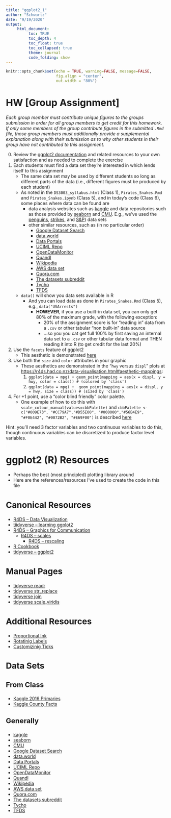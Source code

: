 ```yaml
---
title: "ggplot2_1"
author: "Schwartz"
date: "9/19/2020"
output:
     html_document:
          toc: TRUE
          toc_depth: 4
          toc_float: true
          toc_collapsed: true
          theme: journal
          code_folding: show
---
```


<!--- Change font size for headers --->
<style>
h1.title {
  font-size: 34px;
}
h1 {
  font-size: 30px;
}
h2 {
  font-size: 26px;
}
h3 { 
  font-size: 22px;
}

</style>

```r
knitr::opts_chunk$set(echo = TRUE, warning=FALSE, message=FALSE, 
                      fig.align = "center",
                      out.width = "80%")
```




# HW [Group Assignment]

*Each group member must contribute unique figures to the groups submission in order for all group members to get credit for this homework. If only some members of the group contribute figures in the submitted `.Rmd` file, those group members must additionally provide a supplemental explanation along with their submission as to why other students in their group have not contributed to this assignment.*

0. Review the 
   [ggplot2 documentation](https://r4ds.had.co.nz/data-visualisation.html)
   and related resources to your own satisfaction and as needed to complete the 
   exercise
1. Each students must find a data set they're interested in which lends itself to this assignment
    - The same data set may be used by different students so long as different parts of the data (i.e., different figures must be produced by each student)
    - As noted in the `DS3003_syllabus.html` (Class 1), `Pirates_Snakes.Rmd` and `Pirates_Snakes.ipynb` (Class 5), and in today's code (Class 6), some places where data can be found are
        - data analysis websites such as [kaggle](https://www.kaggle.com/) and 
          data repositories such as those provided by 
          [seaborn](https://github.com/mwaskom/seaborn-data) and
          [CMU](http://lib.stat.cmu.edu/datasets/). E.g., we've used the
          [penguins](https://raw.githubusercontent.com/mwaskom/seaborn-data/master/penguins.csv), 
          [strikes](http://lib.stat.cmu.edu/datasets/strikes), and
          [S&P](http://lib.stat.cmu.edu/datasets/spdc2693)) data sets
        - other similar resources, such as (in no particular order)
            - [Google Dataset Search](https://datasetsearch.research.google.com/)
            - [data.world](https://data.world/search)
            - [Data Portals](http://dataportals.org/)
            - [UCIML Repo](http://archive.ics.uci.edu/ml/)
            - [OpenDataMonitor](http://opendatamonitor.eu/)
            - [Quandl](http://quandl.com/)
            - [Wikipedia](https://en.wikipedia.org/wiki/List_of_datasets_for_machine-learning_research)
            - [AWS data set](https://registry.opendata.aws/)
            - [Quora.com](https://www.quora.com/Where-can-I-find-large-datasets-open-to-the-public)
            - [The datasets subreddit](https://www.reddit.com/r/datasets)
            - [Tycho](https://www.tycho.pitt.edu)
            - [TFDS](https://www.tensorflow.org/datasets/catalog/overview)
        
    - `data()` will show you data sets available in R
      - And you can load data as done in `Pirates_Snakes.Rmd` (Class 5), 
        e.g., `data("USArrests")`
        - **HOWEVER**, if you use a built-in data set, you can only get 80% of
          the maximum grade, with the following exception:
          - 20% of the assignment score is for "reading in" data from a `.csv` 
            or other tabular "non built-in" data source
          - ...so you you cat get full 100% by first saving an internal data set 
            to a `.csv` or other tabular data format and THEN reading it into R 
            (to get credit for the last 20%)
    
2. Use the `facets` feature of ggplot2
    - This aesthetic is demonstrated 
      [here](https://r4ds.had.co.nz/data-visualisation.html#facets)
3. Use both the `size` and `color` attributes in your graphic
    - These aesthetics are demonstrated in the "`hwy` versus `displ`" plots at [https://r4ds.had.co.nz/data-visualisation.html#aesthetic-mappings](https://r4ds.had.co.nz/data-visualisation.html#aesthetic-mappings):
        1. `ggplot(data = mpg) + geom_point(mapping = aes(x = displ, y = hwy, color = class)) # (colored by 'class')`
        2. `ggplot(data = mpg) +  geom_point(mapping = aes(x = displ, y = hwy, size = class)) # (sized by 'class')`

5. For +1 point, use a "color blind friendly" color palette.
    - One example of how to do this with `scale_colour_manual(values=cbbPalette)` and
      `cbbPalette <- c("#009E73", "#CC79A7","#D55E00", "#000000","#56B4E9", "#F0E442", "#0072B2", "#E69F00")`
      is described [here](http://www.cookbook-r.com/Graphs/Colors_(ggplot2)/#a-colorblind-friendly-palette)

Hint: you'll need 3 factor variables and two continuous variables to do this, though continuous variables can be discretized to produce factor level variables.



# ggplot2 (R) Resources

- Perhaps the best (most principled) plotting library around
- Here are the references/resources I've used to create the code in this file

## Canonical Resources
- [R4DS -- Data Visualization](https://r4ds.had.co.nz/data-visualisation.html)
- [tiidyverse -- learning ggplot2](https://ggplot2.tidyverse.org/#learning-ggplot2)
- [R4DS -- Graphics for Communication](https://r4ds.had.co.nz/graphics-for-communication.html)
  - [R4DS -- scales](https://r4ds.had.co.nz/graphics-for-communication.html#scales)
    - [R4DS -- rescaling](https://r4ds.had.co.nz/graphics-for-communication.html#replacing-a-scale)
- [R Cookbook](http://www.cookbook-r.com/Graphs/)
- [tidyverse -- ggplot2](https://ggplot2.tidyverse.org)

## Manual Pages
- [tidyverse readr](https://readr.tidyverse.org/reference/read_delim.html)
- [tidyverse str_replace](https://stringr.tidyverse.org/reference/str_replace.html)
- [tidyverse join](https://dplyr.tidyverse.org/reference/join.html)
- [tidyverse scale_viridis](https://ggplot2.tidyverse.org/reference/scale_viridis.html)

## Additional Resources
- [Proportional Ink](https://stackoverflow.com/questions/7714677/scatterplot-with-too-many-points)
- [Rotatinig Labels](https://community.rstudio.com/t/x-axis-labels-overlap-want-to-rotate-labels-45/63800)
- [Customizinig Ticks](http://www.sthda.com/english/wiki/ggplot2-axis-ticks-a-guide-to-customize-tick-marks-and-labels)

## Data Sets

### From Class

- [Kaggle 2016 Primaries](https://www.kaggle.com/benhamner/2016-us-election?select=primary_results.csv)
- [Kaggle County Facts](https://www.kaggle.com/benhamner/2016-us-election?select=county_facts.csv)

### Generally

- [kaggle](https://www.kaggle.com/)
- [seaborn](https://github.com/mwaskom/seaborn-data)
- [CMU](http://lib.stat.cmu.edu/datasets/)
- [Google Dataset Search](https://datasetsearch.research.google.com/)
- [data.world](https://data.world/search)
- [Data Portals](http://dataportals.org/)
- [UCIML Repo](http://archive.ics.uci.edu/ml/)
- [OpenDataMonitor](http://opendatamonitor.eu/)
- [Quandl](http://quandl.com/)
- [Wikipedia](https://en.wikipedia.org/wiki/List_of_datasets_for_machine-learning_research)
- [AWS data set](https://registry.opendata.aws/)
- [Quora.com](https://www.quora.com/Where-can-I-find-large-datasets-open-to-the-public)
- [The datasets subreddit](https://www.reddit.com/r/datasets)
- [Tycho](https://www.tycho.pitt.edu)
- [TFDS](https://www.tensorflow.org/datasets/catalog/overview)

